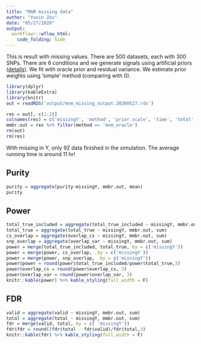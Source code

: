 ```yaml
---
title: "M&M missing data"
author: "Yuxin Zou"
date: "05/27/2020"
output:
  workflowr::wflow_html:
    code_folding: hide
---
```


This is result with missing values. There are 500 datasets, each with 300 SNPs. There are 6 conditions and we generate signals using artificial priors ([details](https://gaow.github.io/mvarbvs/analysis/20200402_create_prior_mixture.html#With-6-conditions)). We fit with oracle prior and residual variance. We estimate prior weights using 'simple' method (comparing with 0).

```r
library(dplyr)
library(kableExtra)
library(knitr)
out = readRDS('output/mnm_missing_output.20200527.rds')
```

```r
res = out[,-c(1:2)]
colnames(res) = c('missingY', 'method', 'prior.scale', 'time', 'total', 'valid', 'size', 'purity', 'top_hit', 'total_true', 'total_true_included', 'overlap_var', 'overlap_cs', 'false_positive_cross_cond', 'false_negative_cross_cond', 'true_positive_cross_cond', 'converged', 'filename')
mmbr.out = res %>% filter(method == 'mnm_oracle')
rm(out)
rm(res)
```

With missing in Y, only 92 data finished in the simulation. The average running time is around 11 hr!

## Purity

```r
purity = aggregate(purity~missingY, mmbr.out, mean)
purity
```

## Power

```r
total_true_included = aggregate(total_true_included ~ missingY, mmbr.out, sum)
total_true = aggregate(total_true ~ missingY, mmbr.out, sum)
cs_overlap = aggregate(overlap_cs ~ missingY, mmbr.out, sum)
snp_overlap = aggregate(overlap_var ~ missingY, mmbr.out, sum)
power = merge(total_true_included, total_true, by = c('missingY'))
power = merge(power, cs_overlap,  by = c('missingY'))
power = merge(power, snp_overlap,  by = c('missingY'))
power$power = round(power$total_true_included/power$total_true,3)
power$overlap_cs = round(power$overlap_cs, 3)
power$overlap_var = round(power$overlap_var, 3)
knitr::kable(power) %>% kable_styling(full_width = F)
```

## FDR

```r
valid = aggregate(valid ~ missingY, mmbr.out, sum)
total = aggregate(total ~ missingY, mmbr.out, sum)
fdr = merge(valid, total, by = c( 'missingY'))
fdr$fdr = round((fdr$total - fdr$valid)/fdr$total,3)
knitr::kable(fdr) %>% kable_styling(full_width = F)
```

